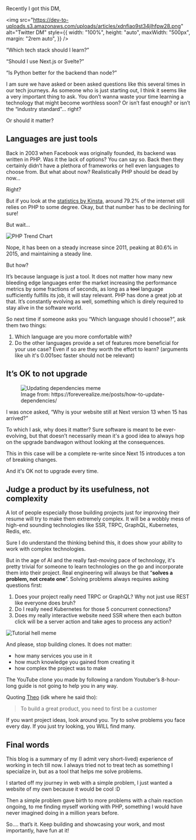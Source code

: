 
<BlogTitle slug="focus-on-the-product-not-the-tech-stack" />

Recently I got this DM,


<img src="https://dev-to-uploads.s3.amazonaws.com/uploads/articles/xdnfiao9st34jlhfpw28.png" alt="Twitter DM" style={{
    width: "100%",
    height: "auto",
    maxWidth: "500px",
    margin: "2rem auto",
}} />



“Which tech stack should I learn?”

“Should I use Next.js or Svelte?”

“Is Python better for the backend than node?”

I am sure we have asked or been asked questions like this several times in our tech journeys. As someone who is just starting out, I think it seems like a very important thing to ask. You don’t wanna waste your time learning a technology that might become worthless soon? Or isn’t fast enough? or isn’t the “industry standard”… right?

Or should it matter?

## Languages are just tools

Back in 2003 when Facebook was originally founded, its backend was written in PHP. Was it the lack of options? You can say so. Back then they certainly didn’t have a plethora of frameworks or hell even languages to choose from. But what about now? Realistically PHP should be dead by now…

Right?

But if you look at the [statistics by Kinsta](https://kinsta.com/php-market-share/), around 79.2% of the internet still relies on PHP to some degree. Okay, but that number has to be declining for sure!

But wait...

![PHP Trend Chart](https://dev-to-uploads.s3.amazonaws.com/uploads/articles/iytuwpkuplv3pxtq2ypn.png)

Nope, it has been on a steady increase since 2011, peaking at 80.6% in 2015, and maintaining a steady line.

But how?

It’s because language is just a tool. It does not matter how many new bleeding edge languages enter the market increasing the performance metrics by some fractions of seconds, as long as a ~~tool~~ language sufficiently fulfills its job, it will stay relevant. PHP has done a great job at that. It’s constantly evolving as well, something which is direly required to stay alive in the software world.

So next time if someone asks you “Which language should I choose?”, ask them two things:

1. Which language are you more comfortable with?
2. Do the other languages provide a set of features more beneficial for your use case? Even if so are they worth the effort to learn? (arguments like uh it's 0.001sec faster should not be relevant)

## It’s OK to not upgrade

<figure>
  <img src="https://dev-to-uploads.s3.amazonaws.com/uploads/articles/mggrfh7nqkijd465dn8r.png"
       alt="Updating dependencies meme" />
  <figcaption>Image from: https://foreverealize.me/posts/how-to-update-dependencies/</figcaption>
</figure>

I was once asked, “Why is your website still at Next version 13 when 15 has arrived?”

To which I ask, why does it matter? Sure software is meant to be ever-evolving, but that doesn’t necessarily mean it's a good idea to always hop on the upgrade bandwagon without looking at the consequences.

This in this case will be a complete re-write since Next 15 introduces a ton of breaking changes.

And it's OK not to upgrade every time.

## Judge a product by its usefulness, not complexity

A lot of people especially those building projects just for improving their resume will try to make them extremely complex. It will be a wobbly mess of high-end sounding technologies like SSR, TRPC, GraphQL, Kubernetes, Redis, etc.

Sure I do understand the thinking behind this, it does show your ability to work with complex technologies.

But in the age of AI and the really fast-moving pace of technology, it's pretty trivial for someone to learn technologies on the go and incorporate them into their project. Real engineering will always be that “**solves a problem, not create one**”. Solving problems always requires asking questions first:

1. Does your project really need TRPC or GraphQL? Why not just use REST like everyone does bruh?
2. Do I really need Kubernetes for those 5 concurrent connections?
3. Does my really interactive website need SSR where then each button click will be a server action and take ages to process any action?


![Tutorial hell meme](https://dev-to-uploads.s3.amazonaws.com/uploads/articles/6ikoimzgzcyvgo9c1ot8.png)


And please, stop building clones. It does not matter: 

- how many services you use in it
- how much knowledge you gained from creating it
- how complex the project was to make

The YouTube clone you made by following a random Youtuber’s 8-hour-long guide is not going to help you in any way.

Quoting [Theo](https://www.youtube.com/@t3dotgg) (idk where he said tho):

> To build a great product, you need to first be a customer

If you want project ideas, look around you. Try to solve problems you face every day. If you just try looking, you WILL find many.

## Final words

This blog is a summary of my (I admit very short-lived) experience of working in tech till now. I always tried not to treat tech as something I specialize in, but as a tool that helps me solve problems. 

I started off my journey in web with a simple problem, I just wanted a website of my own because it would be cool :D

Then a simple problem gave birth to more problems with a chain reaction ongoing, to me finding myself working with PHP, something I would have never imagined doing in a million years before. 

So…. that’s it. Keep building and showcasing your work, and most importantly, have fun at it!

<OriginalPost
  text="Focus on the product, not the tech stack"
  link="https://dev.to/chiragagg5k/focus-on-the-product-not-the-tech-stack-15d"
/>






